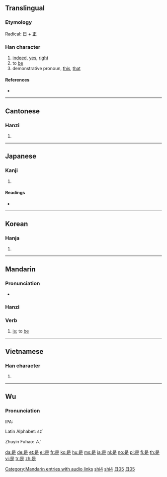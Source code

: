 {{also|昰}}
{{also|shi}}
==Translingual==
{{Han stroke|[[Image:是-order.gif]]}}

===Etymology===
Radical: [[日]] + [[正]]

===Han character===
{{Han char|rn=72|rad=日|as=05|sn=9|four=6080<sub>1</sub>|canj=日一卜人 (AMYO)}}

# [[indeed]], [[yes]], [[right]]
# to [[be]]
# demonstrative pronoun, [[this]], [[that]]

====References====
* {{Han ref|kx=0493.260|dkj=13859|dj=0858.060|hdz=21497.050|uh=662F|ud=26159|bh=AC4F|bd=44111}}

----

==Cantonese==

===Hanzi===
{{yue-hanzi|jyut=si6|y=si6}}

# {{defn|Cantonese|sort=日05}}

----

==Japanese==

===Kanji===
{{ja-kanji|grade=c|rs=日05}}

# {{defn|Japanese}}

====Readings====
* {{ja-readings|on=[[ぜ]] (ze), [[し]] (shi)|kun=[[これ]] (kore), [[この]] (kono), [[ここ]] (koko)}}

----

==Korean==

===Hanja===
{{ko-hanja|hangeul=시|eumhun=바를|rv=si|mr=si|y=si}}

# {{defn|Korean|sort=日05}}

----

==Mandarin==

===Pronunciation===
* {{audio|zh-shì.ogg|audio}}

===Hanzi===
{{cmn-hanzi|pin=[[shì]] ([[shi4]])|wg=shih<sup>4</sup>}}

===Verb===
{{cmn-verb|ts|pin=shì|pint=shi4|rs=日05}}

# [[is]]; to [[be]]

[[Category:Mandarin entries with audio links]]
[[Category:zh-cn:Beginning Mandarin|shi4]]
[[Category:Mandarin pronouns in simplified script|shi4]]
[[Category:zh-tw:Beginning Mandarin|日05]]
[[Category:Mandarin pronouns in traditional script|日05]]

----

==Vietnamese==

===Han character===
{{vi-hantu|[[thị]]|rs=日05}}

# {{defn|Vietnamese|sort=日05}}

----

==Wu==
{{zh-attention}}
===Pronunciation===
IPA:

Latin Alphabet: sz´

Zhuyin Fuhao: ㄙˊ

[[da:是]]
[[de:是]]
[[et:是]]
[[el:是]]
[[fr:是]]
[[ko:是]]
[[hu:是]]
[[ms:是]]
[[ja:是]]
[[nl:是]]
[[no:是]]
[[pl:是]]
[[fi:是]]
[[th:是]]
[[vi:是]]
[[tr:是]]
[[zh:是]]